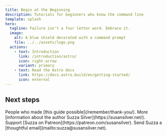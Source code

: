 ```yaml
---
title: Begin at the Beginning
description: Tutorials for beginners who know the command line
template: splash
hero:
  tagline: Failure isn't a four letter word. Embrace it.
  image:
    alt: A blue shield decorated with a command prompt
    file: ../../assets/logo.png
  actions:
    - text: Introduction
      link: /introduction/astro/
      icon: right-arrow
      variant: primary
    - text: Read the Astro docs
      link: https://docs.astro.build/en/getting-started/
      icon: external
---
```



## Next steps

<CardGrid stagger>
  <Card title="Thank You and Resources" icon="approve-check-circle">
    People who made [this guide possible](/remember/thank-you/).
  </Card>
  <Card title="Learn About Suzza" icon="pencil">
    More [information about the author Suzza Silver](https://susansilver.net/).
  </Card>
  <Card title="Support on Patreon" icon="patreon">
    Support [Suzza on Patreon](https://patreon.com/susansilver).
  </Card>
  <Card title="Get in Touch" icon="email">
    Send Suzza a [thoughtful email](mailto:suzza@susansilver.net).
  </Card>
</CardGrid>
